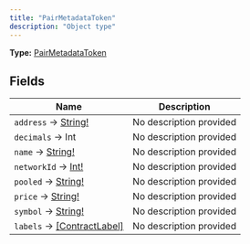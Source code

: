 ```yaml
---
title: "PairMetadataToken"
description: "Object type"
---
```


**Type:** [PairMetadataToken](/api-reference/types/pairmetadatatoken)

## Fields

| Name | Description |
|------|-------------|
| `address` → [String!](/api-reference/types/string) | No description provided |
| `decimals` → Int | No description provided |
| `name` → [String!](/api-reference/types/string) | No description provided |
| `networkId` → [Int!](/api-reference/types/int) | No description provided |
| `pooled` → [String!](/api-reference/types/string) | No description provided |
| `price` → [String!](/api-reference/types/string) | No description provided |
| `symbol` → [String!](/api-reference/types/string) | No description provided |
| `labels` → [[ContractLabel]](/api-reference/types/contractlabel) | No description provided |

